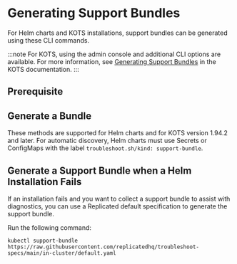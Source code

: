 

# Generating Support Bundles

For Helm charts and KOTS installations, support bundles can be generated using these CLI commands.

:::note
For KOTS, using the admin console and additional CLI options are available. For more information, see [Generating Support Bundles](https://docs.replicated.com/enterprise/troubleshooting-an-app) in the KOTS documentation.
:::

## Prerequisite

<InstallPlugin/>


## Generate a Bundle

These methods are supported for Helm charts and for KOTS version 1.94.2 and later. For automatic discovery, Helm charts must use Secrets or ConfigMaps with the label `troubleshoot.sh/kind: support-bundle`.

<GenerateBundle/>

## Generate a Support Bundle when a Helm Installation Fails

If an installation fails and you want to collect a support bundle to assist with diagnostics, you can use a Replicated default specification to generate the support bundle.

Run the following command:

```
kubectl support-bundle https://raw.githubusercontent.com/replicatedhq/troubleshoot-specs/main/in-cluster/default.yaml
```